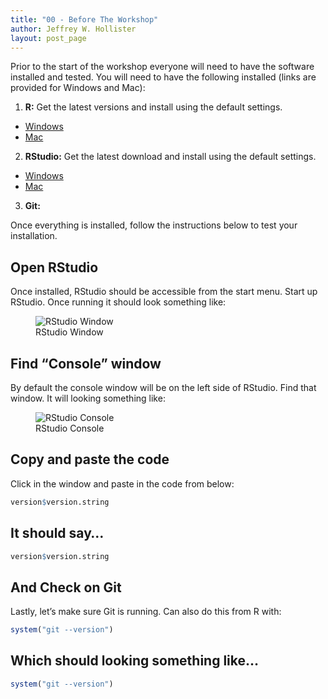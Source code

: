 ```yaml
---
title: "00 - Before The Workshop"
author: Jeffrey W. Hollister
layout: post_page
---
```


Prior to the start of the workshop everyone will need to have the software 
installed and tested.  You will need to have the following installed (links are 
provided for Windows and Mac):

1. **R:** Get the latest versions and install using the default settings.
 - [Windows](http://cran.r-project.org/bin/windows/base/)
 - [Mac]()
2. **RStudio:** Get the latest download and install using the default settings.
 - [Windows](http://www.rstudio.com/products/rstudio/download/)
 - [Mac](http://www.rstudio.com/products/rstudio/download/)
3. **Git:** 

Once everything is installed, follow the instructions below to test your installation.

## Open RStudio
Once installed, RStudio should be accessible from the start menu.  Start up RStudio.  Once running it should look something like:

![RStudio Window](/iale_open_science/figure/rstudio.png)

## Find "Console" window
By default the console window will be on the left side of RStudio.  Find that window.  It will looking something like:  

![RStudio Console](/iale_open_science/figure/rstudio_console.png)

## Copy and paste the code
Click in the window and paste in the code from below:

```r
version$version.string
```

## It should say...

```r
version$version.string
```

## And Check on Git 
Lastly, let's make sure Git is running.  Can also do this from R with:

```r
system("git --version")
```

## Which should looking something like...

```r
system("git --version")
```

